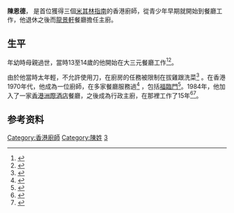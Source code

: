 {{expand|time=2016-10-29T01:17:34+00:00}}
{{about|首位獲得三個米其林指南的香港廚師|關於其他的陳恩德|陳恩德}}
'''陳恩德'''， 是首位獲得三個[[米其林指南|米其林指南]]的香港廚師，從青少年早期就開始到餐廳工作，他退休之後而[[龍景軒|龍景軒]]餐廳擔任主廚。

== 生平 ==
年幼時母親過世，當時13至14歲的他開始在大三元餐廳工作<ref name="NYT">{{Cite news|url=http://www.nytimes.com/2009/01/03/world/asia/03chef.html|title=A Chinese Chef’s Long Path to 3 Stars|last=Lau|first=Joyce Hor-Chung|date=2 January 2009|work=New York Times|accessdate=3 January 2009}}</ref><ref name="50best">{{Cite web|url=http://www.theworlds50best.com/regional-spotlights/hong-kong/lung-king-heen/|title=Lung King Heen|accessdate=29 August 2012|work=The Worlds 50 Best Restaurants|deadurl=yes|archiveurl=https://web.archive.org/web/20120828190245/http://www.theworlds50best.com/regional-spotlights/hong-kong/lung-king-heen/|archivedate=2012-08-28}}</ref>。

由於他當時太年輕，不允許使用刀，在廚房的任務被限制在拔雞跟洗菜<ref name="NYT">{{Cite news|url=http://www.nytimes.com/2009/01/03/world/asia/03chef.html|title=A Chinese Chef’s Long Path to 3 Stars|last=Lau|first=Joyce Hor-Chung|date=2 January 2009|work=New York Times|accessdate=3 January 2009}}</ref> 。在香港1970年代，他成為一位廚師，在多家餐廳服務過<ref name="NYT">{{Cite news|url=http://www.nytimes.com/2009/01/03/world/asia/03chef.html|title=A Chinese Chef’s Long Path to 3 Stars|last=Lau|first=Joyce Hor-Chung|date=2 January 2009|work=New York Times|accessdate=3 January 2009}}</ref> ，包括[[福臨門|福臨門]]<ref name="50best">{{Cite web|url=http://www.theworlds50best.com/regional-spotlights/hong-kong/lung-king-heen/|title=Lung King Heen|accessdate=29 August 2012|work=The Worlds 50 Best Restaurants|deadurl=yes|archiveurl=https://web.archive.org/web/20120828190245/http://www.theworlds50best.com/regional-spotlights/hong-kong/lung-king-heen/|archivedate=2012-08-28}}</ref>。1984年，他加入了一家[[香港洲際酒店|香港洲際酒店]]餐廳，之後成為行政主廚，在那裡工作了15年<ref name="NYT">{{Cite news|url=http://www.nytimes.com/2009/01/03/world/asia/03chef.html|title=A Chinese Chef’s Long Path to 3 Stars|last=Lau|first=Joyce Hor-Chung|date=2 January 2009|work=New York Times|accessdate=3 January 2009}}</ref><ref name="50best">{{Cite web|url=http://www.theworlds50best.com/regional-spotlights/hong-kong/lung-king-heen/|title=Lung King Heen|accessdate=29 August 2012|work=The Worlds 50 Best Restaurants|deadurl=yes|archiveurl=https://web.archive.org/web/20120828190245/http://www.theworlds50best.com/regional-spotlights/hong-kong/lung-king-heen/|archivedate=2012-08-28}}</ref>。

== 参考资料 ==
{{Reflist|2}}
[[Category:香港廚師|Category:香港廚師]]
[[Category:陳姓|Category:陳姓]]
[[Category:米其林星級餐廳主廚|3]]